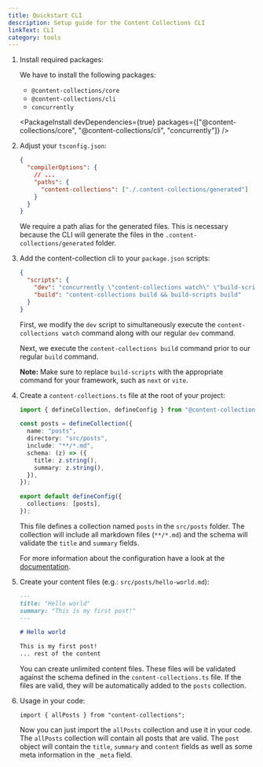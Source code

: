 ```yaml
---
title: Quickstart CLI
description: Setup guide for the Content Collections CLI
linkText: CLI
category: tools
---
```


1. Install required packages:

   We have to install the following packages:

   - `@content-collections/core`
   - `@content-collections/cli`
   - `concurrently`

   <PackageInstall devDependencies={true} packages={["@content-collections/core", "@content-collections/cli", "concurrently"]} />

1. Adjust your `tsconfig.json`:

   ```json
   {
     "compilerOptions": {
       // ...
       "paths": {
         "content-collections": ["./.content-collections/generated"]
       }
     }
   }
   ```

   We require a path alias for the generated files.
   This is necessary because the CLI will generate the files in the `.content-collections/generated` folder.

1. Add the content-collection cli to your `package.json` scripts:

   ```json
   {
     "scripts": {
       "dev": "concurrently \"content-collections watch\" \"build-scripts dev\"",
       "build": "content-collections build && build-scripts build"
     }
   }
   ```

   First, we modify the `dev` script to simultaneously execute the `content-collections watch` command along with our regular `dev` command.

   Next, we execute the `content-collections build` command prior to our regular `build` command.

   **Note:** Make sure to replace `build-scripts` with the appropriate command for your framework, such as `next` or `vite`.

1. Create a `content-collections.ts` file at the root of your project:

   ```ts
   import { defineCollection, defineConfig } from "@content-collections/core";

   const posts = defineCollection({
     name: "posts",
     directory: "src/posts",
     include: "**/*.md",
     schema: (z) => ({
       title: z.string(),
       summary: z.string(),
     }),
   });

   export default defineConfig({
     collections: [posts],
   });
   ```

   This file defines a collection named `posts` in the `src/posts` folder.
   The collection will include all markdown files (`**/*.md`) and the schema will validate the `title` and `summary` fields.

   For more information about the configuration have a look at the [documentation](/docs/main/configuration).

1. Create your content files (e.g.: `src/posts/hello-world.md`):

   ```md
   ---
   title: "Hello world"
   summary: "This is my first post!"
   ---

   # Hello world

   This is my first post!
   ... rest of the content
   ```

   You can create unlimited content files.
   These files will be validated against the schema defined in the `content-collections.ts` file.
   If the files are valid, they will be automatically added to the `posts` collection.

1. Usage in your code:

   ```tsx
   import { allPosts } from "content-collections";
   ```

   Now you can just import the `allPosts` collection and use it in your code.
   The `allPosts` collection will contain all posts that are valid.
   The `post` object will contain the `title`, `summary` and `content` fields as well as some meta information in the `_meta` field.
